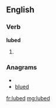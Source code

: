 ==English==

===Verb===
'''lubed'''

# {{past of|[[lube]]}}

===Anagrams===
* {{alphagram|bdelu}}
* [[blued#English|blued]]

[[fr:lubed]]
[[mg:lubed]]